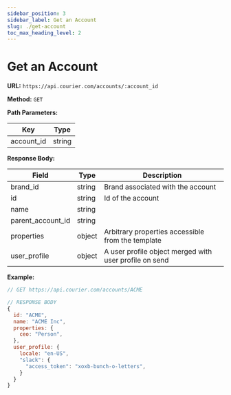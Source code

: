 ```yaml
---
sidebar_position: 3
sidebar_label: Get an Account
slug: ./get-account
toc_max_heading_level: 2
---
```


# Get an Account

**URL:** `https://api.courier.com/accounts/:account_id`

**Method:** `GET`

**Path Parameters:**

| Key        | Type   |
| ---------- | ------ |
| account_id | string |

**Response Body:**

| Field             | Type   | Description                                            |
| ----------------- | ------ | ------------------------------------------------------ |
| brand_id          | string | Brand associated with the account                      |
| id                | string | Id of the account                                      |
| name              | string |                                                        |
| parent_account_id | string |                                                        |
| properties        | object | Arbitrary properties accessible from the template      |
| user_profile      | object | A user profile object merged with user profile on send |

**Example:**

```js
// GET https://api.courier.com/accounts/ACME

// RESPONSE BODY
{
  id: "ACME",
  name: "ACME Inc",
  properties: {
    ceo: "Person",
  },
  user_profile: {
    locale: "en-US",
    "slack": {
      "access_token": "xoxb-bunch-o-letters",
    }
  }
}
```
